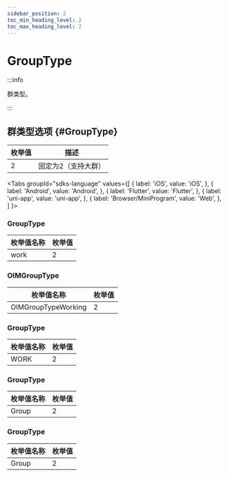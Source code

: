 ```yaml
---
sidebar_position: 2
toc_min_heading_level: 2
toc_max_heading_level: 2
---
```


# GroupType

:::info

群类型。

:::

## 群类型选项 {#GroupType}

| 枚举值 | 描述                 |
| ------ | -------------------- |
| 2      | 固定为2（支持大群）               |

<Tabs
groupId="sdks-language"
values={[
{ label: 'iOS', value: 'iOS', },
{ label: 'Android', value: 'Android', },
{ label: 'Flutter', value: 'Flutter', },
{ label: 'uni-app', value: 'uni-app', },
{ label: 'Browser/MiniProgram', value: 'Web', },
]
}>

<TabItem value="Flutter">

### GroupType

| 枚举值名称 | 枚举值 |
| ---------- | ------ |
| work       | 2      |

</TabItem>

<TabItem value="iOS">

### OIMGroupType

| 枚举值名称          | 枚举值 |
| ------------------- | ------ |
| OIMGroupTypeWorking | 2      |

</TabItem>

<TabItem value="Android">

### GroupType

| 枚举值名称 | 枚举值 |
| ---------- | ------ |
| WORK       | 2      |

</TabItem>

<TabItem value="Web">

### GroupType

| 枚举值名称   | 枚举值 |
| ------------ | ------ |
| Group | 2      |

</TabItem>

<TabItem value="uni-app">

### GroupType

| 枚举值名称   | 枚举值 |
| ------------ | ------ |
| Group | 2      |

</TabItem>

</Tabs>
